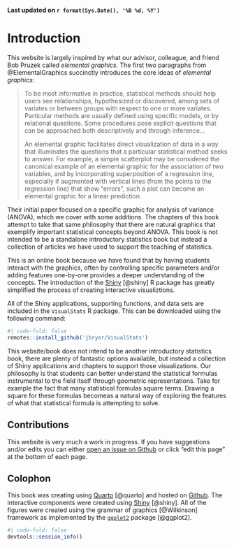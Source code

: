 **Last updated on `r format(Sys.Date(), '%B %d, %Y')`**

# Introduction

This website is largely inspired by what our advisor, colleague, and friend Bob Pruzek called *elemental graphics.* The first two paragraphs from @ElementalGraphics succinctly introduces the core ideas of *elemental graphics*:

> To be most informative in practice, statistical methods should help users see relationships, hypothesized or discovered, among sets of variates or between groups with respect to one or more variates. Particular methods are usually defined using specific models, or by relational questions. Some procedures pose explicit questions that can be approached both descriptively and through inference...
> 
> An elemental graphic facilitates direct visualization of data in a way that illuminates the questions that a particular statistical method seeks to answer. For example, a simple scatterplot may be considered the canonical example of an elemental graphic for the association of two variables, and by incorporating superposition of a regression line, especially if augmented with vertical lines (from the points to the regression line) that show "errors", such a plot can become an elemental graphic for a linear prediction.

Their initial paper focused on a specific graphic for analysis of variance (ANOVA), which we cover with some additions. The chapters of this book attempt to take that same philosophy that there are natural graphics that exemplify important statistical concepts beyond ANOVA. This book is not intended to be a standalone introductory statistics book but instead a collection of articles we have used to support the teaching of statistics.

This is an online book because we have found that by having students interact with the graphics, often by controlling specific parameters and/or adding features one-by-one provides a deeper understanding of the concepts. The introduction of the [Shiny](https://shiny.posit.co) [@shiny] R package has greatly simplified the process of creating interactive visualiztions.

All of the Shiny applications, supporting functions, and data sets are included in the `VisualStats` R package. This can be downloaded using the following command:

```r
#| code-fold: false
remotes::install_github('jbryer/VisualStats')
```

This website/book does not intend to be another introductory statistics book, there are plenty of fantastic options available, but instead a collection of Shiny applications and chapters to support those visualizations. Our philosophy is that students can better understand the statistical formulas instrumental to the field itself through geometric representations. Take for example the fact that many statistical formulas square terms. Drawing a square for these formulas becomeas a natural way of exploring the features of what that statistical formula is attempting to solve.


## Contributions

This website is very much a work in progress. If you have suggestions and/or edits you can either [open an issue on Github](https://github.com/jbryer/VisualStats/issues) or click "edit this page" at the bottom of each page.


## Colophon

This book was creating using [Quarto](https://quarto.org/docs/books/) [@quarto] and hosted on [Github](https://github.com/jbryer/VisualStats). The interactive components were created using [Shiny](https://shiny.posit.co) [@shiny]. All of the figures were created using the grammar of graphics [@Wilkinson] framework as implemented by the [`ggplot2`](https://shiny.posit.co) package [@ggplot2].


```r
#| code-fold: false
devtools::session_info()
```


